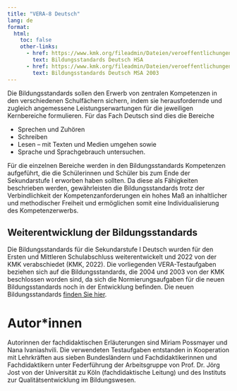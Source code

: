 ```yaml
---
title: "VERA-8 Deutsch"
lang: de
format:
  html:
    toc: false
    other-links:
      - href: https://www.kmk.org/fileadmin/Dateien/veroeffentlichungen_beschluesse/2004/2004_10_15-Bildungsstandards-Deutsch-Haupt.pdf
        text: Bildungsstandards Deutsch HSA
      - href: https://www.kmk.org/fileadmin/Dateien/veroeffentlichungen_beschluesse/2003/2003_12_04-BS-Deutsch-MS.pdf
        text: Bildungsstandards Deutsch MSA 2003
---
```


Die Bildungsstandards sollen den Erwerb von zentralen Kompetenzen in den verschiedenen Schulfächern sichern, indem sie herausfordernde und zugleich angemessene Leistungserwartungen für die jeweiligen Kernbereiche formulieren. Für das Fach Deutsch sind dies die Bereiche

* Sprechen und Zuhören
* Schreiben
* Lesen – mit Texten und Medien umgehen sowie
* Sprache und Sprachgebrauch untersuchen.

Für die einzelnen Bereiche werden in den Bildungsstandards Kompetenzen aufgeführt, die die Schülerinnen und Schüler bis zum Ende der Sekundarstufe I erworben haben sollten. Da diese als Fähigkeiten beschrieben werden, gewährleisten die Bildungsstandards trotz der Verbindlichkeit der Kompetenzanforderungen ein hohes Maß an inhaltlicher und methodischer Freiheit und ermöglichen somit eine Individualisierung des Kompetenzerwerbs.


::: {.callout-note}
## Weiterentwicklung der Bildungsstandards

Die Bildungsstandards für die Sekundarstufe I Deutsch wurden für den Ersten und Mittleren Schulabschluss weiterentwickelt und 2022 von der KMK verabschiedet (KMK, 2022). Die vorliegenden VERA-Testaufgaben beziehen sich auf die Bildungsstandards, die 2004 und 2003 von der KMK beschlossen worden sind, da sich die Normierungsaufgaben für die neuen Bildungsstandards noch in der Entwicklung befinden. Die neuen Bildungsstandards [finden Sie hier](https://www.kmk.org/fileadmin/veroeffentlichungen_beschluesse/2022/2022_06_23-Bista-ESA-MSA-Deutsch.pdf).
:::

# Autor*innen

Autorinnen der fachdidaktischen Erläuterungen sind Miriam Possmayer und Nana Ivaniashvili. Die verwendeten Testaufgaben entstanden in Kooperation mit Lehrkräften aus sieben Bundesländern und Fachdidaktikerinnen und Fachdidaktikern unter Federführung der Arbeitsgruppe von Prof. Dr. Jörg Jost von der Universität zu Köln (fachdidaktische Leitung) und des Instituts zur Qualitätsentwicklung im Bildungswesen.